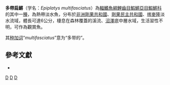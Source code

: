 {{Speciesbox 
| taxon = Epiplatys multifasciatus
| status = DD
| status_system = IUCN3.1
| authority = [[Boulenger|Boulenger]], 1913
| synonyms = *''Haplochilus multifasciatus'' <small>Boulenger, 1913</small>
*''Aplocheilus multifasciatus'' <small>Boulenger, 1913</small>
*''Epiplatys sexfasciatus multifasciatus'' <small>Boulenger, 1913</small>
*''Panchax multifasciatus'' <small>Boulenger, 1913</small>
*''Haplochilus boulengeri'' <small>Pellegrin, 1926</small>
*''Aplocheilus boulengeri'' <small>Pellegrin, 1926</small>
}}
'''多帶扁鱂'''（学名：''Epiplatys multifasciatus''）為[[輻鰭魚綱|輻鰭魚綱]][[鯉齒目|鯉齒目]][[鰕鱂亞目|鰕鱂亞目]][[鰕鱂科|鰕鱂科]]的其中一[[種|種]]，為熱帶淡水魚，分布於[[非洲|非洲]][[剛果共和國|剛果共和國]]、[[剛果民主共和國|剛果民主共和國]]、[[喀麥隆|喀麥隆]]淡水流域，體長可達6公分，棲息在森林覆蓋的溪流、[[沼澤|沼澤]]底中層水域，生活習性不明，可作為觀賞魚。

其[[种加词|种加词]]“''multifasciatus''”意为“多带的”。

== 參考文獻 ==
*{{FishBase_species|genus=Epiplatys|species=multifasciatus|year=2014|month=7}}

{{Taxonbar|from=Q5561095}}

[[Category:觀賞魚|D]]
[[Category:扁鱂屬|D]]
[[Category:1913年描述的鱼类|D]]


{{魚類小作品}}